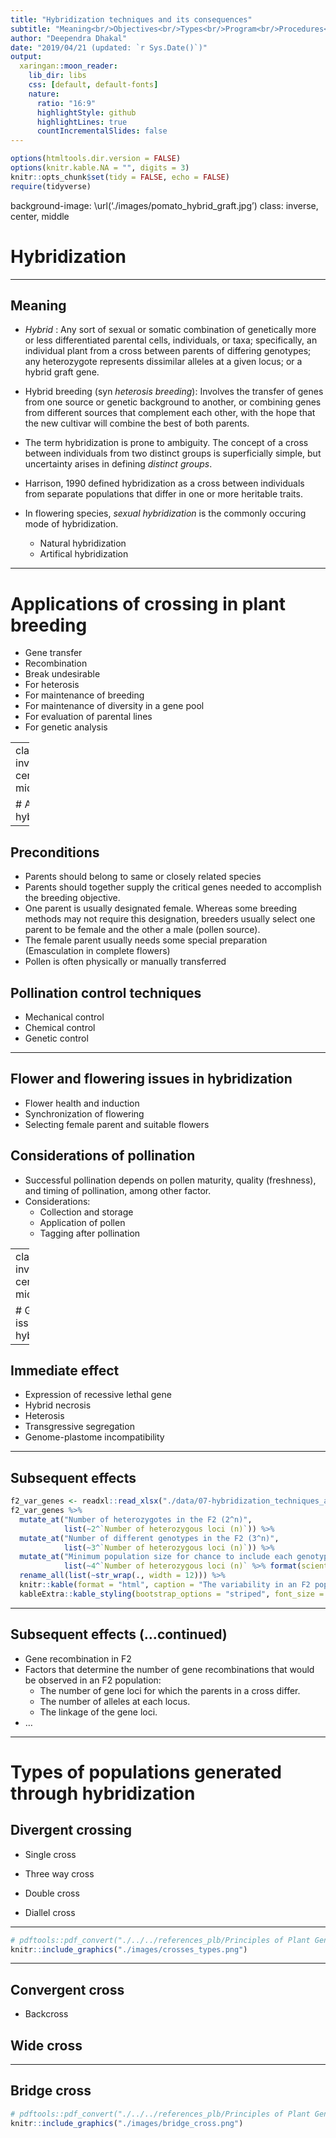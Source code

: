 ```yaml
---
title: "Hybridization techniques and its consequences"
subtitle: "Meaning<br/>Objectives<br/>Types<br/>Program<br/>Procedures<br/>Consequences"
author: "Deependra Dhakal"
date: "2019/04/21 (updated: `r Sys.Date()`)"
output:
  xaringan::moon_reader:
    lib_dir: libs
    css: [default, default-fonts]
    nature:
      ratio: "16:9"
      highlightStyle: github
      highlightLines: true
      countIncrementalSlides: false
---
```


```r
options(htmltools.dir.version = FALSE)
options(knitr.kable.NA = "", digits = 3)
knitr::opts_chunk$set(tidy = FALSE, echo = FALSE)
require(tidyverse)
```

background-image: \url('./images/pomato_hybrid_graft.jpg')
class: inverse, center, middle

# Hybridization

---

## Meaning

- *Hybrid* : Any sort of sexual or somatic combination of genetically more or less differentiated parental cells, individuals, or taxa; specifically, an individual plant from a cross between parents of differing genotypes; any heterozygote represents dissimilar alleles at a given locus; or a hybrid graft gene.

- Hybrid breeding (syn *heterosis breeding*): Involves the transfer of genes from one source or genetic background to another, or combining genes from different sources that complement each other, with the hope that the new cultivar will combine the best of both parents.

- The term hybridization is prone to ambiguity. The concept of a cross between individuals from two distinct groups is superficially simple, but uncertainty arises in defining *distinct groups*.

- Harrison, 1990 defined hybridization as a cross between individuals from separate populations that differ in one or more heritable traits.

- In flowering species, *sexual hybridization* is the commonly occuring mode of hybridization.
  - Natural hybridization
  - Artifical hybridization

---

# Applications of crossing in plant breeding

- Gene transfer
- Recombination
- Break undesirable
- For heterosis
- For maintenance of breeding
- For maintenance of diversity in a gene pool
- For evaluation of parental lines
- For genetic analysis

---
class: inverse, center, middle

# Artificial hybridization

---

## Preconditions

- Parents should belong to same or closely related species
- Parents should together supply the critical genes needed to accomplish the breeding objective.
- One parent is usually designated female. Whereas some breeding methods may not require this designation, breeders usually select one parent to be female and the other a male (pollen source). 
- The female parent usually needs some special preparation (Emasculation in complete flowers)
- Pollen is often physically or manually transferred

## Pollination control techniques

- Mechanical control
- Chemical control
- Genetic control

---

## Flower and flowering issues in hybridization

- Flower health and induction
- Synchronization of flowering
- Selecting female parent and suitable flowers

## Considerations of pollination

- Successful pollination depends on pollen maturity, quality (freshness), and timing of pollination, among other factor.
- Considerations:
  - Collection and storage
  - Application of pollen
  - Tagging after pollination
  
---
class: inverse, center, middle

# Genetic issues in hybridization

---

## Immediate effect

- Expression of recessive lethal gene
- Hybrid necrosis
- Heterosis
- Transgressive segregation
- Genome-plastome incompatibility

---

## Subsequent effects

```r
f2_var_genes <- readxl::read_xlsx("./data/07-hybridization_techniques_and_its_consequences.xlsx", sheet = "f2_var_and_genes") 
f2_var_genes %>% 
  mutate_at("Number of heterozygotes in the F2 (2^n)", 
            list(~2^`Number of heterozygous loci (n)`)) %>% 
  mutate_at("Number of different genotypes in the F2 (3^n)", 
            list(~3^`Number of heterozygous loci (n)`)) %>% 
  mutate_at("Minimum population size for chance to include each genotype (4^n)", 
            list(~4^`Number of heterozygous loci (n)` %>% format(scientific = FALSE))) %>% 
  rename_all(list(~str_wrap(., width = 12))) %>% 
  knitr::kable(format = "html", caption = "The variability in an F2 population as affected by the number of genes that are different between the two parents", digits = 2) %>% 
  kableExtra::kable_styling(bootstrap_options = "striped", font_size = 12)
```

---

## Subsequent effects (...continued)

- Gene recombination in F2
- Factors that determine the number of gene recombinations that would be observed in an F2 population:
  - The number of gene loci for which the parents in a cross differ.
  - The number of alleles at each locus.
  - The linkage of the gene loci.
  
- ...

---

# Types of populations generated through hybridization

## Divergent crossing

- Single cross

- Three way cross

- Double cross

- Diallel cross

---

```r
# pdftools::pdf_convert("./../../references_plb/Principles of Plant Genetics and Breeding.pdf", pages = 150, format = "png", filenames = "./images/crosses_types.png", dpi = 300)
knitr::include_graphics("./images/crosses_types.png")
```

---

## Convergent cross

- Backcross

## Wide cross

---

## Bridge cross

```r
# pdftools::pdf_convert("./../../references_plb/Principles of Plant Genetics and Breeding.pdf", pages = 155, format = "png", filenames = "./images/bridge_cross.png", dpi = 300)
knitr::include_graphics("./images/bridge_cross.png")
```
